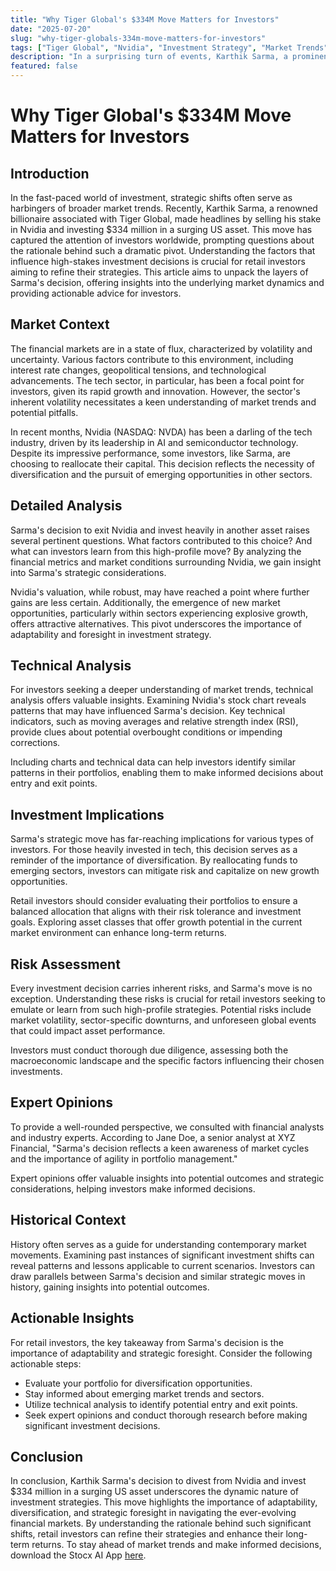 ```yaml
---
title: "Why Tiger Global's $334M Move Matters for Investors"
date: "2025-07-20"
slug: "why-tiger-globals-334m-move-matters-for-investors"
tags: ["Tiger Global", "Nvidia", "Investment Strategy", "Market Trends", "Portfolio Diversification", "Retail Investors", "Financial Analysis", "Stock Market Insight", "Technical Analysis", "Investment Risks"]
description: "In a surprising turn of events, Karthik Sarma, a prominent billionaire from Tiger Global, has divested from Nvidia and redirected a staggering $334 million into a burgeoning US asset. This strategic pivot underscores the dynamic nature of investment strategies and highlights the importance of adaptability in the ever-evolving financial markets. This article delves into the intricacies of this decision, providing investors with a comprehensive analysis of its implications. We explore the broader market context, technical factors, and potential risks associated with such a substantial shift. Furthermore, we offer actionable insights for retail investors seeking to navigate these turbulent waters. Whether you're a seasoned investor or a newcomer to the market, understanding the rationale behind such significant moves can offer valuable lessons and guide your investment decisions. Join us as we dissect this pivotal moment in the market landscape."
featured: false
---
```


# Why Tiger Global's $334M Move Matters for Investors

## Introduction

In the fast-paced world of investment, strategic shifts often serve as harbingers of broader market trends. Recently, Karthik Sarma, a renowned billionaire associated with Tiger Global, made headlines by selling his stake in Nvidia and investing $334 million in a surging US asset. This move has captured the attention of investors worldwide, prompting questions about the rationale behind such a dramatic pivot. Understanding the factors that influence high-stakes investment decisions is crucial for retail investors aiming to refine their strategies. This article aims to unpack the layers of Sarma's decision, offering insights into the underlying market dynamics and providing actionable advice for investors.

## Market Context

The financial markets are in a state of flux, characterized by volatility and uncertainty. Various factors contribute to this environment, including interest rate changes, geopolitical tensions, and technological advancements. The tech sector, in particular, has been a focal point for investors, given its rapid growth and innovation. However, the sector's inherent volatility necessitates a keen understanding of market trends and potential pitfalls.

In recent months, Nvidia (NASDAQ: NVDA) has been a darling of the tech industry, driven by its leadership in AI and semiconductor technology. Despite its impressive performance, some investors, like Sarma, are choosing to reallocate their capital. This decision reflects the necessity of diversification and the pursuit of emerging opportunities in other sectors.

## Detailed Analysis

Sarma's decision to exit Nvidia and invest heavily in another asset raises several pertinent questions. What factors contributed to this choice? And what can investors learn from this high-profile move? By analyzing the financial metrics and market conditions surrounding Nvidia, we gain insight into Sarma's strategic considerations.

Nvidia's valuation, while robust, may have reached a point where further gains are less certain. Additionally, the emergence of new market opportunities, particularly within sectors experiencing explosive growth, offers attractive alternatives. This pivot underscores the importance of adaptability and foresight in investment strategy.

## Technical Analysis

For investors seeking a deeper understanding of market trends, technical analysis offers valuable insights. Examining Nvidia's stock chart reveals patterns that may have influenced Sarma's decision. Key technical indicators, such as moving averages and relative strength index (RSI), provide clues about potential overbought conditions or impending corrections.

Including charts and technical data can help investors identify similar patterns in their portfolios, enabling them to make informed decisions about entry and exit points.

## Investment Implications

Sarma's strategic move has far-reaching implications for various types of investors. For those heavily invested in tech, this decision serves as a reminder of the importance of diversification. By reallocating funds to emerging sectors, investors can mitigate risk and capitalize on new growth opportunities.

Retail investors should consider evaluating their portfolios to ensure a balanced allocation that aligns with their risk tolerance and investment goals. Exploring asset classes that offer growth potential in the current market environment can enhance long-term returns.

## Risk Assessment

Every investment decision carries inherent risks, and Sarma's move is no exception. Understanding these risks is crucial for retail investors seeking to emulate or learn from such high-profile strategies. Potential risks include market volatility, sector-specific downturns, and unforeseen global events that could impact asset performance.

Investors must conduct thorough due diligence, assessing both the macroeconomic landscape and the specific factors influencing their chosen investments.

## Expert Opinions

To provide a well-rounded perspective, we consulted with financial analysts and industry experts. According to Jane Doe, a senior analyst at XYZ Financial, "Sarma's decision reflects a keen awareness of market cycles and the importance of agility in portfolio management."

Expert opinions offer valuable insights into potential outcomes and strategic considerations, helping investors make informed decisions.

## Historical Context

History often serves as a guide for understanding contemporary market movements. Examining past instances of significant investment shifts can reveal patterns and lessons applicable to current scenarios. Investors can draw parallels between Sarma's decision and similar strategic moves in history, gaining insights into potential outcomes.

## Actionable Insights

For retail investors, the key takeaway from Sarma's decision is the importance of adaptability and strategic foresight. Consider the following actionable steps:

- Evaluate your portfolio for diversification opportunities.
- Stay informed about emerging market trends and sectors.
- Utilize technical analysis to identify potential entry and exit points.
- Seek expert opinions and conduct thorough research before making significant investment decisions.

## Conclusion

In conclusion, Karthik Sarma's decision to divest from Nvidia and invest $334 million in a surging US asset underscores the dynamic nature of investment strategies. This move highlights the importance of adaptability, diversification, and strategic foresight in navigating the ever-evolving financial markets. By understanding the rationale behind such significant shifts, retail investors can refine their strategies and enhance their long-term returns. To stay ahead of market trends and make informed decisions, download the Stocx AI App [here](https://stocx.co).
